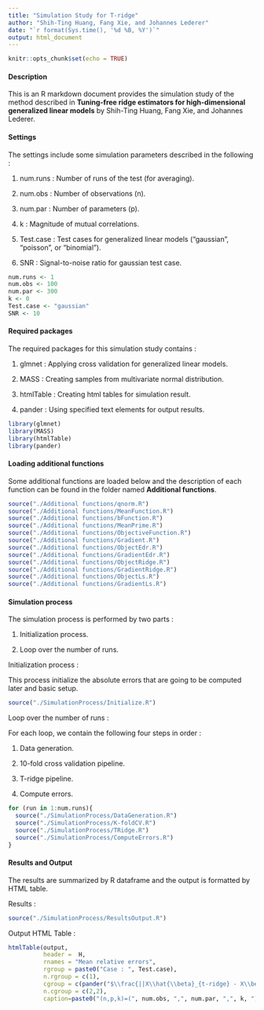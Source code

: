 ```yaml
---
title: "Simulation Study for T-ridge"
author: "Shih-Ting Huang, Fang Xie, and Johannes Lederer"
date: "`r format(Sys.time(), '%d %B, %Y')`"
output: html_document
---
```


```r
knitr::opts_chunk$set(echo = TRUE)
```

#### Description

This is an R markdown document provides the simulation study of the method described in 
**Tuning-free ridge estimators for high-dimensional generalized linear models** 
by Shih-Ting Huang, Fang Xie, and Johannes Lederer.

#### Settings

The settings include some simulation parameters described in the following :   

1. num.runs : Number of runs of the test (for averaging). 

2. num.obs : Number of observations (n). 

3. num.par : Number of parameters (p). 

4. k : Magnitude of mutual correlations. 

5. Test.case : Test cases for generalized linear models ("gaussian", "poisson", or "binomial"). 

6. SNR : Signal-to-noise ratio for gaussian test case. 

```r
num.runs <- 1  
num.obs <- 100 
num.par <- 300 
k <- 0 
Test.case <- "gaussian"
SNR <- 10
```

#### Required packages

The required packages for this simulation study contains : 

1. glmnet : Applying cross validation for generalized linear models.

2. MASS : Creating samples from multivariate normal distribution. 

3. htmlTable : Creating html tables for simulation result.

4. pander : Using specified text elements for output results.

```r
library(glmnet) 
library(MASS) 
library(htmlTable)
library(pander)
```

#### Loading additional functions

Some additional functions are loaded below and the description of each function 
can be found in the folder named **Additional functions**.

```r
source("./Additional functions/qnorm.R")
source("./Additional functions/MeanFunction.R")
source("./Additional functions/bFunction.R")
source("./Additional functions/MeanPrime.R")
source("./Additional functions/ObjectiveFunction.R")
source("./Additional functions/Gradient.R")
source("./Additional functions/ObjectEdr.R")
source("./Additional functions/GradientEdr.R")
source("./Additional functions/ObjectRidge.R")
source("./Additional functions/GradientRidge.R")
source("./Additional functions/ObjectLs.R")
source("./Additional functions/GradientLs.R")
```

#### Simulation process

The simulation process is performed by two parts : 

1. Initialization process.

2. Loop over the number of runs.

Initialization process : 

This process initialize the absolute errors that are going to be computed later and basic setup.

```r
source("./SimulationProcess/Initialize.R")
```

Loop over the number of runs : 

For each loop, we contain the following four steps in order : 

1. Data generation.

2. 10-fold cross validation pipeline.

3. T-ridge pipeline.

4. Compute errors.

```r
for (run in 1:num.runs){
  source("./SimulationProcess/DataGeneration.R")
  source("./SimulationProcess/K-foldCV.R")
  source("./SimulationProcess/TRidge.R")
  source("./SimulationProcess/ComputeErrors.R")
}
```

#### Results and Output

The results are summarized by R dataframe and the output is formatted by HTML table.

Results : 

```r
source("./SimulationProcess/ResultsOutput.R")
```

Output HTML Table :

```r
htmlTable(output,
          header =  H,
          rnames = "Mean relative errors",
          rgroup = paste0("Case : ", Test.case),
          n.rgroup = c(1),
          cgroup = c(pander("$\\frac{||X\\hat{\\beta}_{t-ridge} - X\\beta^{*}||_{2}}{||X\\beta^{*}||_{2}}$"), pander("$\\frac{||\\hat{\\beta}_{t-ridge} - \\beta^{*}||_{2}}{||\\beta^{*}||_{2}}$")),
          n.cgroup = c(2,2), 
          caption=paste0("(n,p,k)=(", num.obs, ",", num.par, ",", k, ")"))
```

